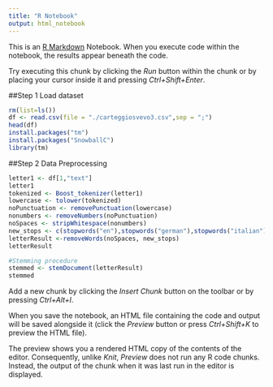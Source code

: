 ---
title: "R Notebook"
output: html_notebook
---

This is an [R Markdown](http://rmarkdown.rstudio.com) Notebook. When you execute code within the notebook, the results appear beneath the code. 

Try executing this chunk by clicking the *Run* button within the chunk or by placing your cursor inside it and pressing *Ctrl+Shift+Enter*. 

##Step 1 Load dataset
```{r}
rm(list=ls())
df <- read.csv(file = "./carteggiosvevo3.csv",sep = ";")
head(df)
install.packages("tm")
install.packages("SnowballC")
library(tm)
```

##Step 2 Data Preprocessing
```{r}
letter1 <- df[1,"text"]
letter1
tokenized <- Boost_tokenizer(letter1)
lowercase <- tolower(tokenized)
noPunctuation <- removePunctuation(lowercase)
nonumbers <- removeNumbers(noPunctuation)
noSpaces <- stripWhitespace(nonumbers)
new_stops <- c(stopwords("en"),stopwords("german"),stopwords("italian"))
letterResult <-removeWords(noSpaces, new_stops)
letterResult

#Stemming procedure
stemmed <- stemDocument(letterResult)
stemmed
```
Add a new chunk by clicking the *Insert Chunk* button on the toolbar or by pressing *Ctrl+Alt+I*.

When you save the notebook, an HTML file containing the code and output will be saved alongside it (click the *Preview* button or press *Ctrl+Shift+K* to preview the HTML file).

The preview shows you a rendered HTML copy of the contents of the editor. Consequently, unlike *Knit*, *Preview* does not run any R code chunks. Instead, the output of the chunk when it was last run in the editor is displayed.
